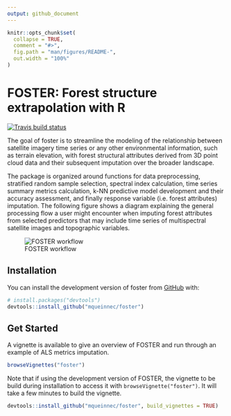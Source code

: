 ```yaml
---
output: github_document
---
```


<!-- README.md is generated from README.Rmd. Please edit that file -->

```r
knitr::opts_chunk$set(
  collapse = TRUE,
  comment = "#>",
  fig.path = "man/figures/README-",
  out.width = "100%"
)
```

# FOSTER: Forest structure extrapolation with R

<!-- badges: start -->
[![Travis build status](https://travis-ci.com/mqueinnec/foster.svg?branch=master)](https://travis-ci.com/mqueinnec/foster)
<!-- badges: end -->

The goal of foster is to  streamline the modeling of the relationship between 
satellite imagery time series or any other environmental information, 
such as terrain elevation, with forest structural attributes derived from 
3D point cloud data and their subsequent imputation over the broader landscape.

The package is organized around functions for data preprocessing, stratified 
random sample selection, spectral index calculation, time series summary metrics calculation, k-NN predictive model development and their accuracy assessment,
and finally response variable (i.e. forest attributes) imputation. The following
figure shows a diagram explaining the general processing flow a user might 
encounter when imputing forest attributes from selected predictors that may 
include time series of multispectral satellite images and topographic variables. 

![FOSTER workflow](https://github.com/mqueinnec/foster/blob/master/man/figures/FOSTER_workflow.png?raw=true)


## Installation

You can install the development version of foster from 
[GitHub](https://github.com/) with:

``` r
# install.packages("devtools")
devtools::install_github("mqueinnec/foster")
```

## Get Started

A vignette is available to give an overview of FOSTER and run through an example of ALS metrics imputation. 

``` r
browseVignettes("foster")
```

Note that if using the development version of FOSTER, the vignette to be build during installation to access it with `browseVignette("foster")`. It will take a few minutes to build the vignette. 

``` r
devtools::install_github("mqueinnec/foster", build_vignettes = TRUE)
```
